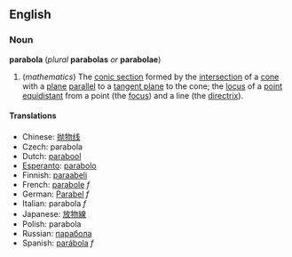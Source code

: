 ==English==
===Noun===
'''parabola''' (''plural'' '''parabolas''' ''or'' '''parabolae''')
{{wikipedia}}
#(''mathematics'') The [[conic section]] formed by the [[intersection]] of a [[cone]] with a [[plane]] [[parallel]] to a [[tangent plane]] to the cone; the [[locus]] of a [[point]] [[equidistant]] from a point (the [[focus]]) and a line (the [[directrix]]).

====Translations====
*Chinese: [[抛物线]]
*Czech: parabola
*Dutch: [[parabool]]
*[[Esperanto]]: [[parabolo]]
*Finnish: [[paraabeli]]
*French: [[parabole]] ''f''
*German: [[Parabel]] ''f''
*Italian: parabola ''f''
*Japanese: [[放物線]]
*Polish: parabola
*Russian: [[парабола]]
*Spanish: [[parábola]] ''f''
